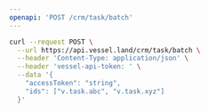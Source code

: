 ```yaml
---
openapi: 'POST /crm/task/batch'
---
```


<RequestExample>

```bash Request
curl --request POST \
  --url https://api.vessel.land/crm/task/batch \
  --header 'Content-Type: application/json' \
  --header 'vessel-api-token: ' \
  --data '{
    "accessToken": "string",
    "ids": ["v.task.abc", "v.task.xyz"]
  }'
```

</RequestExample>
